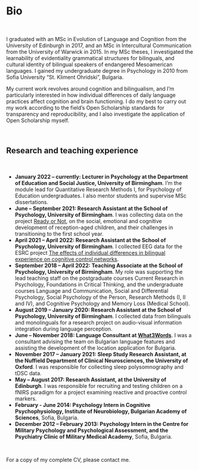 # Bio
&nbsp;

<div align="justify">
I graduated with an MSc in Evolution of Language and Cognition from the University of Edinburgh in 2017, and an MSc in Intercultural Communication from the University of Warwick in 2015. In my MSc theses, I investigated the learnability of evidentiality grammatical structures for bilinguals, and cultural identity of bilingual speakers of endangered Mesoamerican languages. I gained my undergraduate degree in Psychology in 2010 from Sofia University "St. Kliment Ohridski", Bulgaria. 

My current work revolves around cognition and bilingualism, and I'm particularly interested in how individual differences of daily language practices affect cognition and brain functioning. I do my best to carry out my work according to the field's Open Scholarship standards for transparency and reproducibility, and I also investigate the application of Open Scholarship myself. 
</div>
&nbsp;

## Research and teaching experience
&nbsp;

<div align="justify">
*	**January 2022 – currently: Lecturer in Psychology at the Department of Education and Social Justice, University of Birmingham**. I'm the module lead for Quantitative Research Methods I, for Psychology of Education undergraduates. I also mentor students and supervise MSc dissertations. 
*	**June – September 2021: Research Assistant at the School of Psychology, University of Birmingham**. I was collecting data on the project <a href="https://readyornotstudy.uk/" target="_blank">Ready or Not</a>, on the social, emotional and cognitive development of reception-aged children, and their challenges in transitioning to the first school year. 
* **April 2021 – April 2022: Research Assistant at the School of Psychology, University of Birmingham**. I collected EEG data for the ESRC project <a href="https://research.birmingham.ac.uk/en/projects/the-effects-of-individual-differences-in-bilingual-experience-on-" target="_blank">The effects of individual differences in bilingual experience on cognitive control networks</a>. 
*	**September 2018 – April 2022: Teaching Associate at the School of Psychology, University of Birmingham**. My role was supporting the lead teaching staff on the postgraduate courses Current Research in Psychology, Foundations in Critical Thinking, and the undergraduate courses Language and Communication, Social and Differential Psychology, Social Psychology of the Person, Research Methods (I, II and IV), and Cognitive Psychology and Memory Loss (Medical School).
*	**August 2019 – January 2020: Research Assistant at the School of Psychology, University of Birmingham**. I collected data from bilinguals and monolinguals for a research project on audio-visual information integration during language perception.
*	**June – November 2018: Language Consultant at <a href="https://what3words.com/about" target="_blank">What3Words</a>**. I was a consultant advising the team on Bulgarian language features and assisting the development of the location application for Bulgaria. 
*	**November 2017 – January 2021: Sleep Study Research Assistant, at the Nuffield Department of Clinical Neurosciences, the University of Oxford**. I was responsible for collecting sleep polysomnography and tDSC data.
*	**May – August 2017: Research Assistant, at the University of Edinburgh**. I was responsible for recruiting and testing children on a fNIRS paradigm for a project examining reactive and proactive control markers. 
*	**February - June 2014: Psychology Intern in Cognitive Psychophysiology, Institute of Neurobiology, Bulgarian Academy of Sciences**, Sofia, Bulgaria. 
*	**December 2012 – February 2013: Psychology Intern in the Centre for Military Psychology and Psychological Assessment, and the Psychiatry Clinic of Military Medical Academy**, Sofia, Bulgaria. 
</div>
&nbsp;

For a copy of my complete CV, please contact me.

